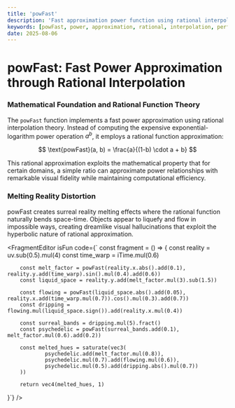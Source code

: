 ```yaml
---
title: 'powFast'
description: 'Fast approximation power function using rational interpolation for real-time visual computing'
keywords: [powFast, power, approximation, rational, interpolation, performance]
date: 2025-08-06
---
```



# powFast: Fast Power Approximation through Rational Interpolation

### Mathematical Foundation and Rational Function Theory

The `powFast` function implements a fast power approximation using rational interpolation theory. Instead of computing the expensive exponential-logarithm power operation $a^b$, it employs a rational function approximation:

$$
\text{powFast}(a, b) = \frac{a}{(1-b) \cdot a + b}
$$

This rational approximation exploits the mathematical property that for certain domains, a simple ratio can approximate power relationships with remarkable visual fidelity while maintaining computational efficiency.

### Melting Reality Distortion

powFast creates surreal reality melting effects where the rational function naturally bends space-time. Objects appear to liquefy and flow in impossible ways, creating dreamlike visual hallucinations that exploit the hyperbolic nature of rational approximation.

<FragmentEditor
        isFun
        code={`
const fragment = () => {
        const reality = uv.sub(0.5).mul(4)
        const time_warp = iTime.mul(0.6)
    
        const melt_factor = powFast(reality.x.abs().add(0.1), reality.y.add(time_warp).sin().mul(0.4).add(0.6))
        const liquid_space = reality.y.add(melt_factor.mul(3).sub(1.5))
    
        const flowing = powFast(liquid_space.abs().add(0.05), reality.x.add(time_warp.mul(0.7)).cos().mul(0.3).add(0.7))
        const dripping = flowing.mul(liquid_space.sign()).add(reality.x.mul(0.4))
    
        const surreal_bands = dripping.mul(5).fract()
        const psychedelic = powFast(surreal_bands.add(0.1), melt_factor.mul(0.6).add(0.2))
    
        const melted_hues = saturate(vec3(
                psychedelic.add(melt_factor.mul(0.8)),
                psychedelic.mul(0.7).add(flowing.mul(0.6)),
                psychedelic.mul(0.5).add(dripping.abs().mul(0.7))
        ))
    
        return vec4(melted_hues, 1)
}`}
/>
